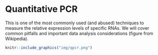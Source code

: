 # Quantitative PCR {#rna-qpcr}

This is one of the most commonly used (and abused) techniques to measure the relative expression levels of specific RNAs. We will cover common pitfalls and important data analysis considerations (figure from Wikipedia).  

```r
knitr::include_graphics("img/qpcr.png")
```
